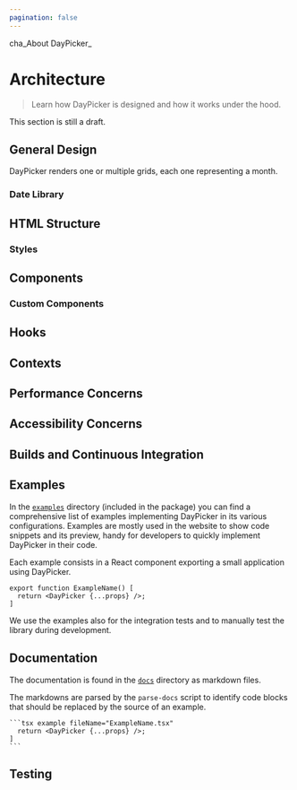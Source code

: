 ```yaml
---
pagination: false
---
```


cha_About DayPicker_

# Architecture

> Learn how DayPicker is designed and how it works under the hood.

This section is still a draft.

## General Design

DayPicker renders one or multiple grids, each one representing a month.

### Date Library

## HTML Structure

### Styles

## Components

### Custom Components

## Hooks

## Contexts

## Performance Concerns

## Accessibility Concerns

## Builds and Continuous Integration

## Examples

In the [`examples`](../examples) directory (included in the package) you can find a comprehensive list of examples implementing DayPicker in its various configurations.
Examples are mostly used in the website to show code snippets and its preview, handy for developers to quickly implement DayPicker in their code.

Each example consists in a React component exporting a small application using DayPicker.

```tsx fileName="ExampleName.tsx"
export function ExampleName() [
  return <DayPicker {...props} />;
]
```

We use the examples also for the integration tests and to manually test the library during development.

## Documentation

The documentation is found in the [`docs`](../docs) directory as markdown files.

The markdowns are parsed by the `parse-docs` script to identify code blocks that should be replaced by the source of an example.

````
```tsx example fileName="ExampleName.tsx"
  return <DayPicker {...props} />;
]
```
````

## Testing
